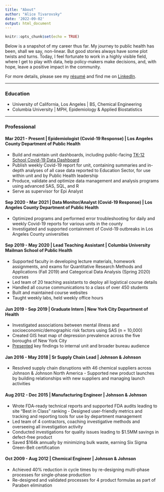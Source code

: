 ```yaml
---
title: "About"
author: "Alice Tivarovsky"
date: '2022-09-02'
output: html_document
---
```


```r
knitr::opts_chunk$set(echo = TRUE)
```
Below is a snapshot of my career thus far. My journey to public health has been, shall we say, non-linear. But good stories always have some plot twists and turns. Today, I feel fortunate to work in a highly visible field, where I get to play with data, help policy-makers make decisions, and, with hope, leave a positive impact in the community. 

For more details, please see my [résumé](/pdf/Alice Tivarovsky Resume AUG 2022.pdf) and find me on [LinkedIn](https://www.linkedin.com/in/alice-tivarovsky-56281131/). 

***
### Education

* University of California, Los Angeles | BS, Chemical Engineering
* Columbia University | MPH, Epidemiology &  Applied Biostatistics

***

### Professional

#### Mar 2021 - Present | Epidemiologist (Covid-19 Response) | Los Angeles County Department of Public Health  
-	Build and maintain unit dashboards, including public-facing [TK-12 School Covid-19 Data Dashboard ](http://publichealth.lacounty.gov/media/coronavirus/education/index.htm)
-	Publish weekly Covid-19 report for unit, containing summaries and in-depth analyses of all case data reported to Education Sector, for use within unit and by Public Health leadership 
-	Produce, validate and optimize data management and analysis programs using advanced SAS, SQL, and R
-	Serve as supervisor for Epi Analyst

#### Sep 2020 - Mar 2021 | Data Monitor/Analyst (Covid-19 Response) | Los Angeles County Department of Public Health  
- Optimized programs and performed error troubleshooting for daily and weekly Covid-19 reports for various units in the county
- Investigated and supported containment of Covid-19 outbreaks in Los Angeles County universities  

#### Sep 2019 - May 2020 | Lead Teaching Assistant | Columbia University Mailman School of Public Health
-	Supported faculty in developing lecture materials, homework assignments, and exams for Quantitative Research Methods and Applications (Fall 2019) and Categorical Data Analysis (Spring 2020) courses
-	Led team of 20 teaching assistants to deploy all logistical course details
-	Handled all course communications to a class of over 450 students
-	Built and maintained course websites
-	Taught weekly labs, held weekly office hours

#### Jun 2019 - Sep 2019 | Graduate Intern | New York City Department of Health
- Investigated associations between mental illness and socioeconomic/demographic risk factors using SAS (n = 10,000) 
- Created GIS heat map of depression prevalence across the five boroughs of New York City 
- [Presented](/pdf/Practicum_Poster_Alice_Tivarovsky.pdf) key findings to internal unit and broader bureau audience 

#### Jan 2016 - May 2018 | Sr Supply Chain Lead | Johnson & Johnson  
- Resolved supply chain disruptions with 46 chemical suppliers across Johnson & Johnson North America - Supported new product launches by building relationships with new suppliers and managing launch activities        

#### Aug 2012 - Dec 2015 | Manufacturing Engineer | Johnson & Johnson  
- Wrote FDA-ready technical reports and supported FDA audits leading to site “Best in Class” ranking - Designed user-friendly metrics and tracking and reporting tools for use by department management 
- Led team of 4 contractors, coaching investigative methods and overseeing all investigation activity
- Conducted investigations for quality issues leading to $1.5MM savings in defect-free product 
- Saved $164k annually by minimizing bulk waste, earning Six Sigma Green-Belt certification  

#### Oct 2009 - Aug 2012 | Chemical Engineer | Johnson & Johnson  
- Achieved 40% reduction in cycle times by re-designing multi-phase processes for single-phase production 
- Re-designed and validated processes for 4 product formulas as part of Paraben elimination
